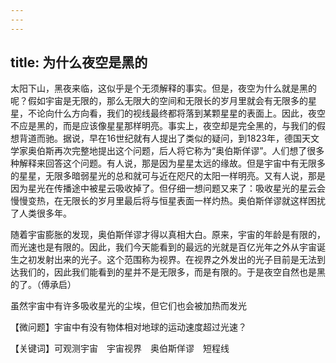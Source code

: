 ```yaml
---
---
---
```

title: 为什么夜空是黑的
---




太阳下山，黑夜来临，这似乎是个无须解释的事实。但是，夜空为什么就是黑的呢？假如宇宙是无限的，那么无限大的空间和无限长的岁月里就会有无限多的星星，不论向什么方向看，我们的视线最终都将落到某颗星星的表面上。因此，夜空不应是黑的，而是应该像星星那样明亮。事实上，夜空却是完全黑的，与我们的假想背道而驰。据说，早在16世纪就有人提出了类似的疑问，到1823年，德国天文学家奥伯斯再次完整地提出这个问题，后人将它称为“奥伯斯佯谬”。人们想了很多种解释来回答这个问题。有人说，那是因为星星太远的缘故。但是宇宙中有无限多的星星，无限多暗弱星光的总和就可与近在咫尺的太阳一样明亮。又有人说，那是因为星光在传播途中被星云吸收掉了。但仔细一想问题又来了：吸收星光的星云会慢慢变热，在无限长的岁月里最后将与恒星表面一样灼热。奥伯斯佯谬就这样困扰了人类很多年。

随着宇宙膨胀的发现，奥伯斯佯谬才得以真相大白。原来，宇宙的年龄是有限的，而光速也是有限的。因此，我们今天能看到的最远的光就是百亿光年之外从宇宙诞生之初发射出来的光子。这个范围称为视界。在视界之外发出的光子目前是无法到达我们的，因此我们能看到的星并不是无限多，而是有限的。于是夜空自然也是黑的了。（傅承启）

虽然宇宙中有许多吸收星光的尘埃，但它们也会被加热而发光





【微问题】宇宙中有没有物体相对地球的运动速度超过光速？

【关键词】可观测宇宙　宇宙视界　奥伯斯佯谬　短程线